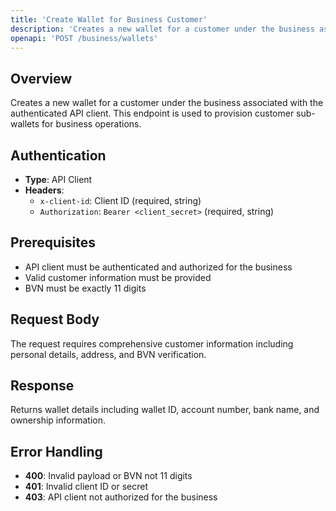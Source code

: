 ```yaml
---
title: 'Create Wallet for Business Customer'
description: 'Creates a new wallet for a customer under the business associated with the authenticated API client'
openapi: 'POST /business/wallets'
---
```


## Overview

Creates a new wallet for a customer under the business associated with the authenticated API client. This endpoint is used to provision customer sub-wallets for business operations.

## Authentication

- **Type**: API Client
- **Headers**:
  - `x-client-id`: Client ID (required, string)
  - `Authorization`: `Bearer <client_secret>` (required, string)

## Prerequisites

- API client must be authenticated and authorized for the business
- Valid customer information must be provided
- BVN must be exactly 11 digits

## Request Body

The request requires comprehensive customer information including personal details, address, and BVN verification.

## Response

Returns wallet details including wallet ID, account number, bank name, and ownership information.

## Error Handling

- **400**: Invalid payload or BVN not 11 digits
- **401**: Invalid client ID or secret
- **403**: API client not authorized for the business
